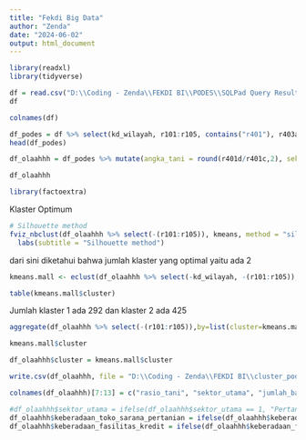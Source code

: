 ---
title: "Fekdi Big Data"
author: "Zenda"
date: "2024-06-02"
output: html_document
---

```{r}
library(readxl)
library(tidyverse)
```

```{r}
df = read.csv("D:\\Coding - Zenda\\FEKDI BI\\PODES\\SQLPad Query Results 2024-06-04.csv")
df
```

```{r}
colnames(df)
```

```{r}
df_podes = df %>% select(kd_wilayah, r101:r105, contains("r401"), r403a, r403b1, r501a1, r501a2, r501b, r1205a1, r1205a2, r1205a3, r1206a1:r1206a4, r1206b1, r1206b3, r1207a:r1207d)
head(df_podes)
```

```{r}
df_olaahhh = df_podes %>% mutate(angka_tani = round(r401d/r401c,2), sektor_utama = ifelse(is.na(r403b1) | r403b1 !=1, 0, 1), jumlah_bank = r1205a1 + r1205a2 + r1205a3, jumlah_koperasi = r1206a1 + r1206a2 + r1206a3 + r1206a4, toko_menjual_sarana_pertanian = ifelse(r1206b1 + r1206b3 < 4, 1, 0), fasilitas_kredit = ifelse(r1207a + r1207b + r1207c + r1207d < 8 , 1, 0)) %>% select(kd_wilayah, r101:r105, angka_tani, sektor_utama, jumlah_bank, jumlah_koperasi, toko_menjual_sarana_pertanian, fasilitas_kredit)

df_olaahhh
```


```{r}
library(factoextra)
```
Klaster Optimum
```{r}
# Silhouette method
fviz_nbclust(df_olaahhh %>% select(-(r101:r105)), kmeans, method = "silhouette") +
  labs(subtitle = "Silhouette method")
```
dari sini diketahui bahwa jumlah klaster yang optimal yaitu ada 2

```{r}
kmeans.mall <- eclust(df_olaahhh %>% select(-kd_wilayah, -(r101:r105)), stand = TRUE,FUNcluster = "kmeans",k=2,graph = T)
```

```{r}
table(kmeans.mall$cluster)
```
Jumlah klaster 1 ada 292 dan klaster 2 ada 425
```{r}
aggregate(df_olaahhh %>% select(-(r101:r105)),by=list(cluster=kmeans.mall$cluster),FUN = mean)
```

```{r}
kmeans.mall$cluster
```

```{r}
df_olaahhh$cluster = kmeans.mall$cluster
```

```{r}
write.csv(df_olaahhh, file = "D:\\Coding - Zenda\\FEKDI BI\\cluster_podes.csv")
```

```{r}
colnames(df_olaahhh)[7:13] = c("rasio_tani", "sektor_utama", "jumlah_bank", "jumlah_koperasi", "keberadaan_toko_sarana_pertanian", "keberadaan_fasilitas_kredit", "cluster")
```

```{r}
#df_olaahhh$sektor_utama = ifelse(df_olaahhh$sektor_utama == 1, "Pertanian Tanaman Pangan", "Lainnya")
df_olaahhh$keberadaan_toko_sarana_pertanian = ifelse(df_olaahhh$keberadaan_toko_sarana_pertanian == 1, "Ada", "Tidak ada")
df_olaahhh$keberadaan_fasilitas_kredit = ifelse(df_olaahhh$keberadaan_fasilitas_kredit == 1, "Ada", "Tidak ada")
```